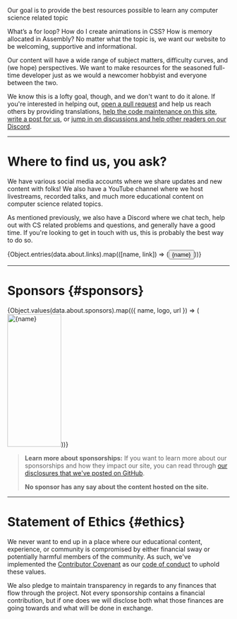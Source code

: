 
<p><span class="text-style-headline-2">Our goal is to provide the best resources possible to learn any computer science related topic</span></p>

What’s a for loop? How do I create animations in CSS? How is memory allocated in Assembly? No matter what the topic is, we want our website to be welcoming, supportive and informational.

Our content will have a wide range of subject matters, difficulty curves, and (we hope) perspectives. We want to make resources for the seasoned full-time developer just as we would a newcomer hobbyist and everyone between the two.

We know this is a lofty goal, though, and we don't want to do it alone. If you're interested in helping out, [open a pull request](https://github.com/unicorn-utterances/unicorn-utterances/pulls) and help us reach others by providing translations, [help the code maintenance on this site](https://github.com/unicorn-utterances/unicorn-utterances/issues?q=is%3Aopen+is%3Aissue+label%3A%22good+first+issue%22), [write a post for us](https://github.com/unicorn-utterances/unicorn-utterances#blog-posts), or [jump in on discussions and help other readers on our Discord](https://discord.gg/FMcvc6T).

---

# Where to find us, you ask?

We have various social media accounts where we share updates and new content with folks! We also have a YouTube channel where we host livestreams, recorded talks, and much more educational content on computer science related topics.

As mentioned previously, we also have a Discord where we chat tech, help out with CS related problems and questions, and generally have a good time. If you're looking to get in touch with us, this is probably the best way to do so.

<div class="links">{Object.entries(data.about.links).map(([name, link]) => (<Button variant="primary" href={link.url}><Icon slot="leftIcon" width="100%" height="100%" name={link.icon} />{name}</Button>))}</div>

---

# Sponsors \{#sponsors\}

<div class="sponsors">{Object.values(data.about.sponsors).map(({ name, logo, url }) => (<a href={url}><img height="300" width="122" alt={name} src={logo} loading="lazy"/></a>))}</div>

> **Learn more about sponsorships:**
> If you want to learn more about our sponsorships and how they impact our site, you can read through [our disclosures that we've posted on GitHub](https://github.com/unicorn-utterances/unicorn-utterances/issues?q=is%3Aissue+label%3Adisclosure+is%3Aclosed).
>
> **No sponsor has any say about the content hosted on the site.**

---

# Statement of Ethics \{#ethics\}

We never want to end up in a place where our educational content, experience, or community is compromised by either financial sway or potentially harmful members of the community. As such, we've implemented the [Contributor Covenant](https://www.contributor-covenant.org/) as our [code of conduct](https://github.com/unicorn-utterances/unicorn-utterances/blob/master/CODE_OF_CONDUCT.md) to uphold these values.

We also pledge to maintain transparency in regards to any finances that flow through the project. Not every sponsorship contains a financial contribution, but if one does we will disclose both what those finances are going towards and what will be done in exchange.
